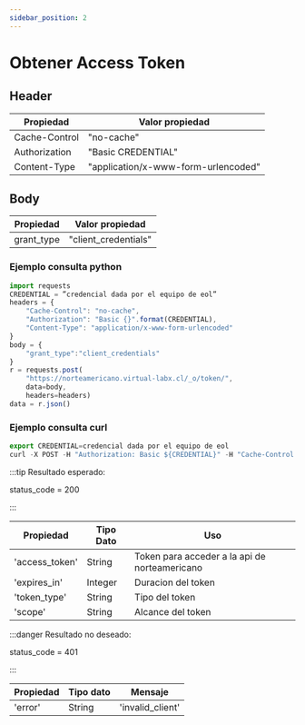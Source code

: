 ```yaml
---
sidebar_position: 2
---
```


# Obtener Access Token

## Header

| Propiedad   | Valor propiedad |
| --------------- | --------- |
| Cache-Control        | "no-cache"   |
| Authorization       | "Basic CREDENTIAL"   |                                                                                                                                                                                         |
| Content-Type        | "application/x-www-form-urlencoded"  |                                                                                                                                                                                                      |

## Body

|  Propiedad | Valor propiedad |
| --------------- | --------- |
| grant_type  | "client_credentials"   |                                                                                                                                                                                    |


### Ejemplo consulta python
```jsx title=
import requests
CREDENTIAL = ”credencial dada por el equipo de eol”
headers = {
    "Cache-Control": "no-cache",
    "Authorization": "Basic {}".format(CREDENTIAL),
    "Content-Type": "application/x-www-form-urlencoded"
}
body = {
    "grant_type":"client_credentials"
}
r = requests.post(
    "https://norteamericano.virtual-labx.cl/_o/token/",
    data=body,
    headers=headers)
data = r.json()
```
### Ejemplo consulta curl
```jsx title=
export CREDENTIAL=credencial dada por el equipo de eol
curl -X POST -H "Authorization: Basic ${CREDENTIAL}" -H "Cache-Control: no-cache" -H "Content-Type: application/x-www-form-urlencoded" "https://norteamericano.virtual-labx.cl/_o/token/" -d "grant_type=client_credentials"

```

:::tip Resultado esperado:

status_code = 200

:::


| Propiedad | Tipo Dato | Uso |
| ------------- | --------- | --------------------------------------------- |
| 'access_token'       | String    | Token para acceder a la api de norteamericano |
| 'expires_in'       | Integer    | Duracion del token |
| 'token_type'       | String    | Tipo del token |
| 'scope'       | String    | Alcance del token |

:::danger Resultado no deseado:

status_code = 401

:::

| Propiedad |Tipo dato  | Mensaje |
| --------------- | --------- | --------- |
| 'error'       | String   | 'invalid_client' |
